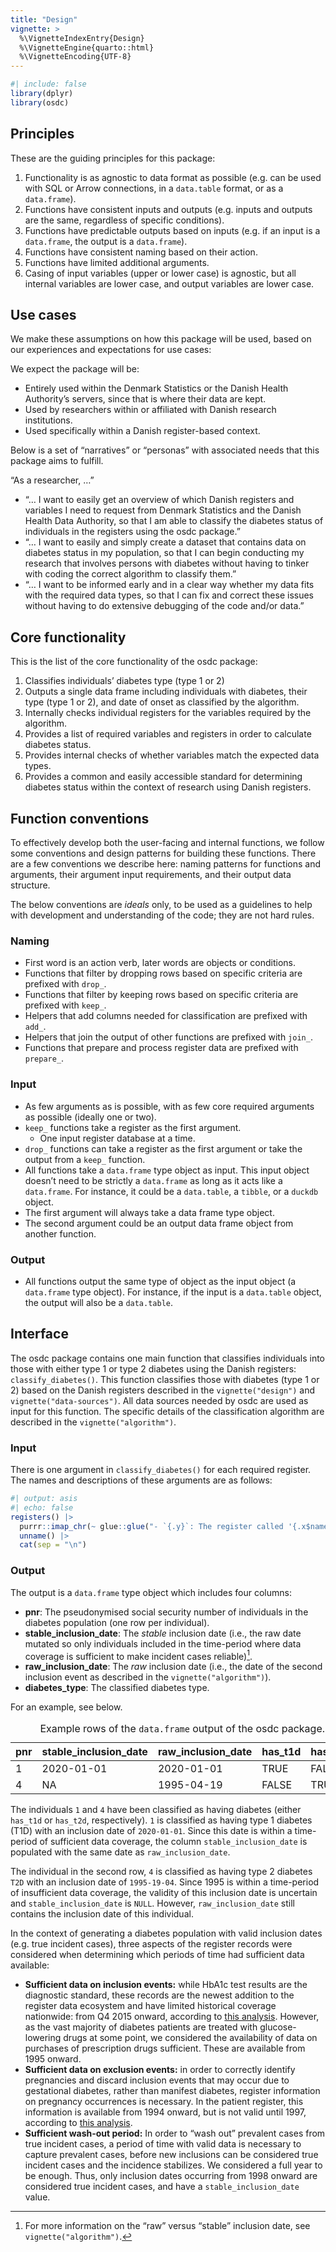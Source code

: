 ```yaml
---
title: "Design"
vignette: >
  %\VignetteIndexEntry{Design}
  %\VignetteEngine{quarto::html}
  %\VignetteEncoding{UTF-8}
---
```


```r
#| include: false
library(dplyr)
library(osdc)
```

## Principles

These are the guiding principles for this package:

1.  Functionality is as agnostic to data format as possible (e.g. can be
    used with SQL or Arrow connections, in a `data.table` format, or as
    a `data.frame`).
2.  Functions have consistent inputs and outputs (e.g. inputs and
    outputs are the same, regardless of specific conditions).
3.  Functions have predictable outputs based on inputs (e.g. if an input
    is a `data.frame`, the output is a `data.frame`).
4.  Functions have consistent naming based on their action.
5.  Functions have limited additional arguments.
6.  Casing of input variables (upper or lower case) is agnostic, but all
    internal variables are lower case, and output variables are lower
    case.

## Use cases

We make these assumptions on how this package will be used, based on our
experiences and expectations for use cases:

We expect the package will be:

-   Entirely used within the Denmark Statistics or the Danish Health
    Authority's servers, since that is where their data are kept.
-   Used by researchers within or affiliated with Danish research
    institutions.
-   Used specifically within a Danish register-based context.

Below is a set of "narratives" or "personas" with associated needs that
this package aims to fulfill.

"As a researcher, ..."

-   "... I want to easily get an overview of which Danish registers and
    variables I need to request from Denmark Statistics and the Danish
    Health Data Authority, so that I am able to classify the diabetes
    status of individuals in the registers using the osdc package."
-   "... I want to easily and simply create a dataset that contains data
    on diabetes status in my population, so that I can begin conducting
    my research that involves persons with diabetes without having to
    tinker with coding the correct algorithm to classify them."
-   "... I want to be informed early and in a clear way whether my data
    fits with the required data types, so that I can fix and correct
    these issues without having to do extensive debugging of the code
    and/or data."

## Core functionality

This is the list of the core functionality of the osdc package:

1.  Classifies individuals' diabetes type (type 1 or 2)
2.  Outputs a single data frame including individuals with diabetes,
    their type (type 1 or 2), and date of onset as classified by the
    algorithm.
3.  Internally checks individual registers for the variables required by
    the algorithm.
4.  Provides a list of required variables and registers in order to
    calculate diabetes status.
5.  Provides internal checks of whether variables match the expected
    data types.
6.  Provides a common and easily accessible standard for determining
    diabetes status within the context of research using Danish
    registers.

## Function conventions

To effectively develop both the user-facing and internal functions, we
follow some conventions and design patterns for building these
functions. There are a few conventions we describe here: naming patterns
for functions and arguments, their argument input requirements, and
their output data structure.

The below conventions are *ideals* only, to be used as a guidelines to
help with development and understanding of the code; they are not hard
rules.

### Naming

-   First word is an action verb, later words are objects or conditions.
-   Functions that filter by dropping rows based on specific criteria
    are prefixed with `drop_`.
-   Functions that filter by keeping rows based on specific criteria are
    prefixed with `keep_`.
-   Helpers that add columns needed for classification are prefixed with
    `add_`.
-   Helpers that join the output of other functions are prefixed with
    `join_`.
-   Functions that prepare and process register data are prefixed with
    `prepare_`.

### Input

-   As few arguments as is possible, with as few core required arguments
    as possible (ideally one or two).
-   `keep_` functions take a register as the first argument.
    -   One input register database at a time.
-   `drop_` functions can take a register as the first argument or take
    the output from a `keep_` function.
-   All functions take a `data.frame` type object as input. This input
    object doesn't need to be strictly a `data.frame` as long as it acts
    like a `data.frame`. For instance, it could be a `data.table`, a
    `tibble`, or a `duckdb` object.
-   The first argument will always take a data frame type object.
-   The second argument could be an output data frame object from
    another function.

### Output

-   All functions output the same type of object as the input object (a
    `data.frame` type object). For instance, if the input is a
    `data.table` object, the output will also be a `data.table`.

## Interface

The osdc package contains one main function that classifies individuals
into those with either type 1 or type 2 diabetes using the Danish
registers: `classify_diabetes()`. This function classifies those with
diabetes (type 1 or 2) based on the Danish registers described in the
`vignette("design")` and `vignette("data-sources")`. All data sources
needed by osdc are used as input for this function. The specific details
of the classification algorithm are described in the
`vignette("algorithm")`.

### Input

There is one argument in `classify_diabetes()` for each required
register. The names and descriptions of these arguments are as follows:

```r
#| output: asis
#| echo: false
registers() |>
  purrr::imap_chr(~ glue::glue("- `{.y}`: The register called '{.x$name}' in Danish.")) |>
  unname() |> 
  cat(sep = "\n")
```

### Output

The output is a `data.frame` type object which includes four columns:

-   **pnr**: The pseudonymised social security number of individuals in
    the diabetes population (one row per individual).
-   **stable_inclusion_date**: The *stable* inclusion date (i.e., the
    raw date mutated so only individuals included in the time-period
    where data coverage is sufficient to make incident cases
    reliable)[^1].
    <!-- TODO: Specify this time-period: e.g., later than 1997 -->
-   **raw_inclusion_date**: The *raw* inclusion date (i.e., the date of
    the second inclusion event as described in the
    `vignette("algorithm")`).
-   **diabetes_type**: The classified diabetes type.

[^1]: For more information on the "raw" versus "stable" inclusion date,
    see `vignette("algorithm")`.

For an example, see below.

| pnr | stable_inclusion_date | raw_inclusion_date | has_t1d | has_t2d |
|-----|-----------------------|--------------------|---------|---------|
| 1   | 2020-01-01            | 2020-01-01         | TRUE    | FALSE   |
| 4   | NA                    | 1995-04-19         | FALSE   | TRUE    |

: Example rows of the `data.frame` output of the osdc package.

The individuals `1` and `4` have been classified as having diabetes
(either `has_t1d` or `has_t2d`, respectively). `1` is classified as
having type 1 diabetes (T1D) with an inclusion date of `2020-01-01`.
Since this date is within a time-period of sufficient data coverage, the
column `stable_inclusion_date` is populated with the same date as
`raw_inclusion_date`.

The individual in the second row, `4` is classified as having type 2
diabetes `T2D` with an inclusion date of `1995-19-04`. Since 1995 is
within a time-period of insufficient data coverage, the validity of this
inclusion date is uncertain and `stable_inclusion_date` is `NULL`.
However, `raw_inclusion_date` still contains the inclusion date of this
individual.

In the context of generating a diabetes population with valid inclusion
dates (e.g. true incident cases), three aspects of the register records
were considered when determining which periods of time had sufficient
data available:

-   **Sufficient data on inclusion events:** while HbA1c test results
    are the diagnostic standard, these records are the newest addition
    to the register data ecosystem and have limited historical coverage
    nationwide: from Q4 2015 onward, according to [this
    analysis](https://ndownloader.figstatic.com/files/42763726).
    However, as the vast majority of diabetes patients are treated with
    glucose-lowering drugs at some point, we considered the availability
    of data on purchases of prescription drugs sufficient. These are
    available from 1995 onward.
-   **Sufficient data on exclusion events:** in order to correctly
    identify pregnancies and discard inclusion events that may occur due
    to gestational diabetes, rather than manifest diabetes, register
    information on pregnancy occurrences is necessary. In the patient
    register, this information is available from 1994 onward, but is not
    valid until 1997, according to [this
    analysis](https://aastedet.github.io/dissertation/5-discussion-methods.html#fig-births).
-   **Sufficient wash-out period:** In order to "wash out" prevalent
    cases from true incident cases, a period of time with valid data is
    necessary to capture prevalent cases, before new inclusions can be
    considered true incident cases and the incidence stabilizes. We
    considered a full year to be enough. Thus, only inclusion dates
    occurring from 1998 onward are considered true incident cases, and
    have a `stable_inclusion_date` value.
